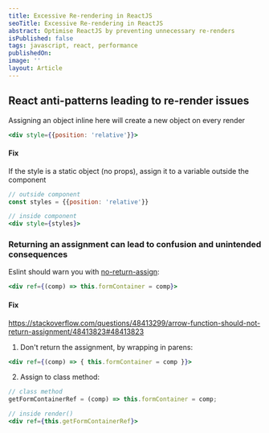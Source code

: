 ```yaml
---
title: Excessive Re-rendering in ReactJS
seoTitle: Excessive Re-rendering in ReactJS
abstract: Optimise ReactJS by preventing unnecessary re-renders
isPublished: false
tags: javascript, react, performance
publishedOn:
image: ''
layout: Article
---
```


## React anti-patterns leading to re-render issues

Assigning an object inline here will create a new object on every render

```jsx
<div style={{position: 'relative'}}>
```

#### Fix
If the style is a static object (no props), assign it to a variable outside the component

```jsx
// outside component
const styles = {{position: 'relative'}}

// inside component
<div style={styles}>
```

### Returning an assignment can lead to confusion and unintended consequences

Eslint should warn you with [no-return-assign](https://eslint.org/docs/rules/no-return-assign):

```jsx
<div ref={(comp) => this.formContainer = comp}>
```

#### Fix

https://stackoverflow.com/questions/48413299/arrow-function-should-not-return-assignment/48413823#48413823

1. Don't return the assignment, by wrapping in parens:

```jsx
<div ref={(comp) => { this.formContainer = comp }}>
```

2. Assign to class method:

```jsx
// class method
getFormContainerRef = (comp) => this.formContainer = comp;

// inside render()
<div ref={this.getFormContainerRef}>
```

